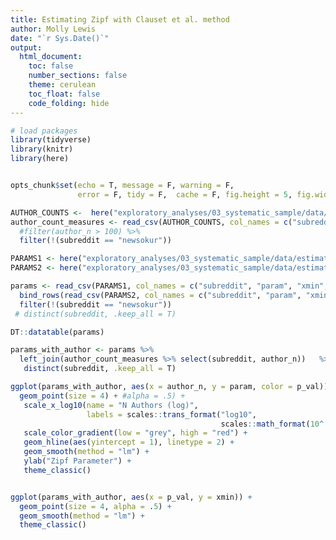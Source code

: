 ```yaml
---
title: Estimating Zipf with Clauset et al. method
author: Molly Lewis 
date: "`r Sys.Date()`"
output: 
  html_document:
    toc: false
    number_sections: false
    theme: cerulean
    toc_float: false
    code_folding: hide
---
```

  
  
```r
# load packages
library(tidyverse) 
library(knitr)
library(here)


opts_chunk$set(echo = T, message = F, warning = F, 
               error = F, tidy = F,  cache = F, fig.height = 5, fig.width = 5)
``` 
  

```r
AUTHOR_COUNTS <-  here("exploratory_analyses/03_systematic_sample/data/subreddit_counts_scores.csv")
author_count_measures <- read_csv(AUTHOR_COUNTS, col_names = c("subreddit","author_n","word_H","word_mean_n","word_sd","word_total","score_mean",                                                    "score_sd","score_H","comments_n_long","comments_n_all", "posts_n_all","comments_posts_ratio")) %>%
  #filter(author_n > 100) %>%
  filter(!(subreddit == "newsokur")) 

PARAMS1 <- here("exploratory_analyses/03_systematic_sample/data/estimated_zipf_params.csv")
PARAMS2 <- here("exploratory_analyses/03_systematic_sample/data/estimated_zipf_params2.csv")

params <- read_csv(PARAMS1, col_names = c("subreddit", "param", "xmin", "p_val")) %>%
  bind_rows(read_csv(PARAMS2, col_names = c("subreddit", "param", "xmin", "p_val"))) %>%
  filter(!(subreddit == "newsokur")) 
 # distinct(subreddit, .keep_all = T)

DT::datatable(params)

params_with_author <- params %>%
  left_join(author_count_measures %>% select(subreddit, author_n))   %>%
   distinct(subreddit, .keep_all = T)

ggplot(params_with_author, aes(x = author_n, y = param, color = p_val)) +
  geom_point(size = 4) + #alpha = .5) +
   scale_x_log10(name = "N Authors (log)",
                 labels = scales::trans_format("log10",
                                               scales::math_format(10^.x)))+ 
   scale_color_gradient(low = "grey", high = "red") +
   geom_hline(aes(yintercept = 1), linetype = 2) +
   geom_smooth(method = "lm") +
   ylab("Zipf Parameter") +
   theme_classic()


ggplot(params_with_author, aes(x = p_val, y = xmin)) +
  geom_point(size = 4, alpha = .5) +
  geom_smooth(method = "lm") +
  theme_classic()
```
